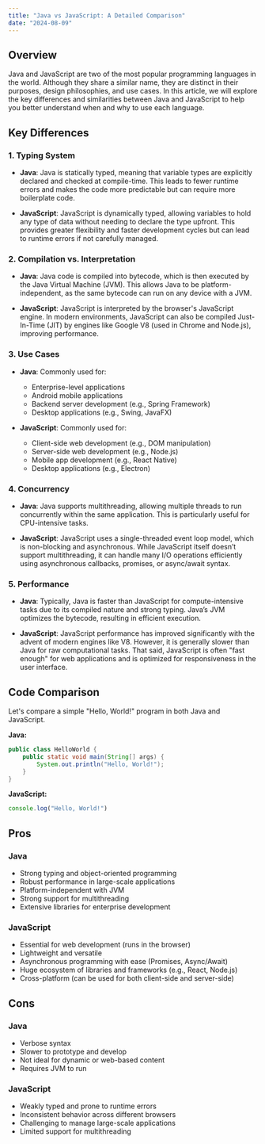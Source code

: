 ```yaml
---
title: "Java vs JavaScript: A Detailed Comparison"
date: "2024-08-09"
---
```


## Overview

Java and JavaScript are two of the most popular programming languages in the world. Although they share a similar name, they are distinct in their purposes, design philosophies, and use cases. In this article, we will explore the key differences and similarities between Java and JavaScript to help you better understand when and why to use each language.

## Key Differences

### 1. **Typing System**

- **Java**: Java is statically typed, meaning that variable types are explicitly declared and checked at compile-time. This leads to fewer runtime errors and makes the code more predictable but can require more boilerplate code.

- **JavaScript**: JavaScript is dynamically typed, allowing variables to hold any type of data without needing to declare the type upfront. This provides greater flexibility and faster development cycles but can lead to runtime errors if not carefully managed.

### 2. **Compilation vs. Interpretation**

- **Java**: Java code is compiled into bytecode, which is then executed by the Java Virtual Machine (JVM). This allows Java to be platform-independent, as the same bytecode can run on any device with a JVM.

- **JavaScript**: JavaScript is interpreted by the browser's JavaScript engine. In modern environments, JavaScript can also be compiled Just-In-Time (JIT) by engines like Google V8 (used in Chrome and Node.js), improving performance.

### 3. **Use Cases**

- **Java**: Commonly used for:
  - Enterprise-level applications
  - Android mobile applications
  - Backend server development (e.g., Spring Framework)
  - Desktop applications (e.g., Swing, JavaFX)

- **JavaScript**: Commonly used for:
  - Client-side web development (e.g., DOM manipulation)
  - Server-side web development (e.g., Node.js)
  - Mobile app development (e.g., React Native)
  - Desktop applications (e.g., Electron)

### 4. **Concurrency**

- **Java**: Java supports multithreading, allowing multiple threads to run concurrently within the same application. This is particularly useful for CPU-intensive tasks.

- **JavaScript**: JavaScript uses a single-threaded event loop model, which is non-blocking and asynchronous. While JavaScript itself doesn’t support multithreading, it can handle many I/O operations efficiently using asynchronous callbacks, promises, or async/await syntax.

### 5. **Performance**

- **Java**: Typically, Java is faster than JavaScript for compute-intensive tasks due to its compiled nature and strong typing. Java’s JVM optimizes the bytecode, resulting in efficient execution.

- **JavaScript**: JavaScript performance has improved significantly with the advent of modern engines like V8. However, it is generally slower than Java for raw computational tasks. That said, JavaScript is often "fast enough" for web applications and is optimized for responsiveness in the user interface.

## Code Comparison

Let's compare a simple "Hello, World!" program in both Java and JavaScript.

**Java:**

```java
public class HelloWorld {
    public static void main(String[] args) {
        System.out.println("Hello, World!");
    }
}
```


**JavaScript:**

```javascript
console.log("Hello, World!")
```

## Pros
### Java
- Strong typing and object-oriented programming
- Robust performance in large-scale applications
- Platform-independent with JVM
- Strong support for multithreading
- Extensive libraries for enterprise development

### JavaScript
- Essential for web development (runs in the browser)
- Lightweight and versatile
- Asynchronous programming with ease (Promises, Async/Await)
- Huge ecosystem of libraries and frameworks (e.g., React, Node.js)
- Cross-platform (can be used for both client-side and server-side)

## Cons
### Java
- Verbose syntax
- Slower to prototype and develop
- Not ideal for dynamic or web-based content
- Requires JVM to run

### JavaScript
- Weakly typed and prone to runtime errors
- Inconsistent behavior across different browsers
- Challenging to manage large-scale applications
- Limited support for multithreading

<RelatedComparisons
    currentLanguages='JAVA-JavaScript'
/>